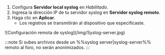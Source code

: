 1. Configura **Servidor local syslog** en *Habilitado*.
2. Ingresa la dirección IP de tu servidor syslog en **Servidor syslog remoto**.
3. Haga clic en **Aplicar**.
   - Los registros se transmitirán al dispositivo que especificaste.

<div style={{ margen: 'auto', maxAnchura: '600px', display: 'flex', flexDirection: 'columna', alignItems: 'centro' }}>
  ![Configuración remota de syslog](/img/Syslog-server.jpg)
</div>

:::note
Si subes archivos desde un %%syslog server|syslog-server%% remoto al foro, no serán anonimizados.
:::
